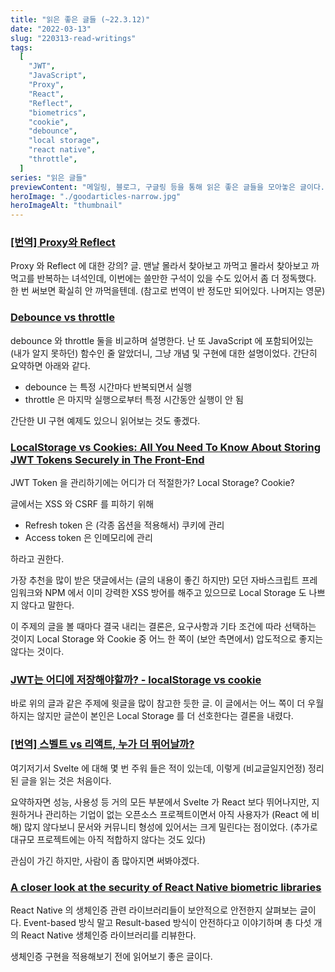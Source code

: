 ```yaml
---
title: "읽은 좋은 글들 (~22.3.12)"
date: "2022-03-13"
slug: "220313-read-writings"
tags:
  [
    "JWT",
    "JavaScript",
    "Proxy",
    "React",
    "Reflect",
    "biometrics",
    "cookie",
    "debounce",
    "local storage",
    "react native",
    "throttle",
  ]
series: "읽은 글들"
previewContent: "메일링, 블로그, 구글링 등을 통해 읽은 좋은 글들을 모아놓은 글이다."
heroImage: "./goodarticles-narrow.jpg"
heroImageAlt: "thumbnail"
---
```


### [[번역] Proxy와 Reflect](https://ko.javascript.info/proxy)

Proxy 와 Reflect 에 대한 강의? 글. 맨날 몰라서 찾아보고 까먹고 몰라서 찾아보고 까먹고를 반복하는 녀석인데, 이번에는 쓸만한 구석이 있을 수도 있어서 좀 더 정독했다. 한 번 써보면 확실히 안 까먹을텐데. (참고로 번역이 반 정도만 되어있다. 나머지는 영문)

### [Debounce vs throttle](https://www.kaidohussar.dev/posts/debounce-vs-throttle)

debounce 와 throttle 둘을 비교하며 설명한다. 난 또 JavaScript 에 포함되어있는 (내가 알지 못하던) 함수인 줄 알았더니, 그냥 개념 및 구현에 대한 설명이었다. 간단히 요약하면 아래와 같다.

- debounce 는 특정 시간마다 반복되면서 실행
- throttle 은 마지막 실행으로부터 특정 시간동안 실행이 안 됨

간단한 UI 구현 예제도 있으니 읽어보는 것도 좋겠다.

### [LocalStorage vs Cookies: All You Need To Know About Storing JWT Tokens Securely in The Front-End ](https://dev.to/cotter/localstorage-vs-cookies-all-you-need-to-know-about-storing-jwt-tokens-securely-in-the-front-end-15id)

JWT Token 을 관리하기에는 어디가 더 적절한가? Local Storage? Cookie?

글에서는 XSS 와 CSRF 를 피하기 위해

- Refresh token 은 (각종 옵션을 적용해서) 쿠키에 관리
- Access token 은 인메모리에 관리

하라고 권한다.

가장 추천을 많이 받은 댓글에서는 (글의 내용이 좋긴 하지만) 모던 자바스크립트 프레임워크와 NPM 에서 이미 강력한 XSS 방어를 해주고 있으므로 Local Storage 도 나쁘지 않다고 말한다.

이 주제의 글을 볼 때마다 결국 내리는 결론은, 요구사항과 기타 조건에 따라 선택하는 것이지 Local Storage 와 Cookie 중 어느 한 쪽이 (보안 측면에서) 압도적으로 좋지는 않다는 것이다.

### [JWT는 어디에 저장해야할까? - localStorage vs cookie](https://velog.io/@0307kwon/JWT%EB%8A%94-%EC%96%B4%EB%94%94%EC%97%90-%EC%A0%80%EC%9E%A5%ED%95%B4%EC%95%BC%ED%95%A0%EA%B9%8C-localStorage-vs-cookie)

바로 위의 글과 같은 주제에 윗글을 많이 참고한 듯한 글. 이 글에서는 어느 쪽이 더 우월하지는 않지만 글쓴이 본인은 Local Storage 를 더 선호한다는 결론을 내렸다.

### [\[번역\] 스벨트 vs 리액트, 누가 더 뛰어날까?](https://yozm.wishket.com/magazine/detail/1176/)

여기저기서 Svelte 에 대해 몇 번 주워 들은 적이 있는데, 이렇게 (비교글일지언정) 정리된 글을 읽는 것은 처음이다.

요약하자면 성능, 사용성 등 거의 모든 부분에서 Svelte 가 React 보다 뛰어나지만, 지원하거나 관리하는 기업이 없는 오픈소스 프로젝트이면서 아직 사용자가 (React 에 비해) 많지 않다보니 문서와 커뮤니티 형성에 있어서는 크게 밀린다는 점이었다. (추가로 대규모 프로젝트에는 아직 적합하지 않다는 것도 있다)

관심이 가긴 하지만, 사람이 좀 많아지면 써봐야겠다.

### [A closer look at the security of React Native biometric libraries](https://blog.nviso.eu/2021/04/06/a-closer-look-at-the-security-of-react-native-biometric-libraries/)

React Native 의 생체인증 관련 라이브러리들이 보안적으로 안전한지 살펴보는 글이다. Event-based 방식 말고 Result-based 방식이 안전하다고 이야기하며 총 다섯 개의 React Native 생체인증 라이브러리를 리뷰한다.

생체인증 구현을 적용해보기 전에 읽어보기 좋은 글이다.
